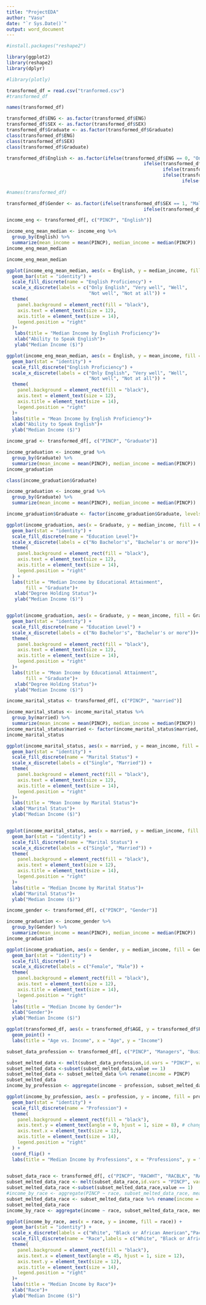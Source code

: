 ---
title: "ProjectEDA"
author: "Vasu"
date: "`r Sys.Date()`"
output: word_document
---

```{r}
#install.packages("reshape2")

```


```{r}
library(ggplot2)
library(reshape2)
library(dplyr)

#library(plotly)

```

```{r}
transformed_df = read.csv("tranformed.csv")
#transformed_df
```

```{r}
names(transformed_df)
```


```{r}
transformed_df$ENG <- as.factor(transformed_df$ENG)
transformed_df$SEX <- as.factor(transformed_df$SEX)
transformed_df$Graduate <- as.factor(transformed_df$Graduate)
class(transformed_df$ENG)
class(transformed_df$SEX)
class(transformed_df$Graduate)
```

```{r}
transformed_df$English <- as.factor(ifelse(transformed_df$ENG == 0, "Only English",
                                                  ifelse(transformed_df$ENG == 1, "Very well",
                                                         ifelse(transformed_df$ENG == 2, "Well",
                                                         ifelse(transformed_df$ENG == 3, "Not Well",
                                                                ifelse(transformed_df$ENG == 4, "Not Not at all",
                                                                       "Not at all"))))))
#names(transformed_df)

transformed_df$Gender <- as.factor(ifelse(transformed_df$SEX == 1, "Male",
                                                  ifelse(transformed_df$SEX == 2, "Female","no")))
```


```{r}
income_eng <- transformed_df[, c("PINCP", "English")]
```


```{r}

income_eng_mean_median <- income_eng %>%
  group_by(English) %>%
  summarize(mean_income = mean(PINCP), median_income = median(PINCP))
income_eng_mean_median
```

```{r}
income_eng_mean_median
```



```{r}

ggplot(income_eng_mean_median, aes(x = English, y = median_income, fill = English)) +
  geom_bar(stat = "identity") +
  scale_fill_discrete(name = "English Proficiency") +
  scale_x_discrete(labels = c("Only English", "Very well", "Well",
                              "Not well", "Not at all")) +
  theme(
    panel.background = element_rect(fill = "black"),
    axis.text = element_text(size = 12),
    axis.title = element_text(size = 14),
    legend.position = "right"
  )+
   labs(title = "Median Income by English Proficiency")+
   xlab("Ability to Speak English")+
   ylab("Median Income ($)")

ggplot(income_eng_mean_median, aes(x = English, y = mean_income, fill = English)) +
  geom_bar(stat = "identity") +
  scale_fill_discrete("English Proficiency") +
  scale_x_discrete(labels = c("Only English", "Very well", "Well",
                              "Not well", "Not at all")) +
  theme(
    panel.background = element_rect(fill = "black"),
    axis.text = element_text(size = 12),
    axis.title = element_text(size = 14),
    legend.position = "right"
  )+
  labs(title = "Mean Income by English Proficiency")+
  xlab("Ability to Speak English")+
  ylab("Median Income ($)")


```
```{r}
income_grad <- transformed_df[, c("PINCP", "Graduate")] 

income_graduation <- income_grad %>%
  group_by(Graduate) %>%
  summarize(mean_income = mean(PINCP), median_income = median(PINCP))
income_graduation
```
```{r}
class(income_graduation$Graduate)
```


```{r}
income_graduation <- income_grad %>%
  group_by(Graduate) %>%
  summarize(mean_income = mean(PINCP), median_income = median(PINCP))

income_graduation$Graduate <- factor(income_graduation$Graduate, levels = c("0", "1"), labels = c("Less than Bachelor", "Bachelor's or more"))

ggplot(income_graduation, aes(x = Graduate, y = median_income, fill = Graduate)) +
  geom_bar(stat = "identity") +
  scale_fill_discrete(name = "Education Level")+
  scale_x_discrete(labels = c("No Bachelor's", "Bachelor's or more"))+
  theme(
    panel.background = element_rect(fill = "black"),
    axis.text = element_text(size = 12),
    axis.title = element_text(size = 14),
    legend.position = "right"
  ) +
  labs(title = "Median Income by Educational Attainment",
       fill = "Graduate")+
   xlab("Degree Holding Status")+
   ylab("Median Income ($)")


ggplot(income_graduation, aes(x = Graduate, y = mean_income, fill = Graduate)) +
  geom_bar(stat = "identity") +
  scale_fill_discrete(name = "Education Level") +
  scale_x_discrete(labels = c("No Bachelor's", "Bachelor's or more"))+
  theme(
    panel.background = element_rect(fill = "black"),
    axis.text = element_text(size = 12),
    axis.title = element_text(size = 14),
    legend.position = "right"
  )+
  labs(title = "Mean Income by Educational Attainment",
       fill = "Graduate")+
   xlab("Degree Holding Status")+
   ylab("Median Income ($)")
```

```{r}
income_marital_status <- transformed_df[, c("PINCP", "married")] 

income_marital_status <- income_marital_status %>%
  group_by(married) %>%
  summarize(mean_income = mean(PINCP), median_income = median(PINCP))
income_marital_status$married <- factor(income_marital_status$married, levels = c("0", "1"), labels = c("Single", "Married"))
income_marital_status
```

```{r}

ggplot(income_marital_status, aes(x = married, y = mean_income, fill = married)) +
  geom_bar(stat = "identity") +
  scale_fill_discrete(name = "Marital Status") +
  scale_x_discrete(labels = c("Single", "Married")) +
  theme(
    panel.background = element_rect(fill = "black"),
    axis.text = element_text(size = 12),
    axis.title = element_text(size = 14),
    legend.position = "right"
  )+
  labs(title = "Mean Income by Marital Status")+
  xlab("Marital Status")+
  ylab("Median Income ($)")


ggplot(income_marital_status, aes(x = married, y = median_income, fill = married)) +
  geom_bar(stat = "identity") +
  scale_fill_discrete(name = "Marital Status") +
  scale_x_discrete(labels = c("Single", "Married")) +
  theme(
    panel.background = element_rect(fill = "black"),
    axis.text = element_text(size = 12),
    axis.title = element_text(size = 14),
    legend.position = "right"
  )+
  labs(title = "Median Income by Marital Status")+
  xlab("Marital Status")+
  ylab("Median Income ($)")
```

```{r}
income_gender <- transformed_df[, c("PINCP", "Gender")] 

income_graduation <- income_gender %>%
  group_by(Gender) %>%
  summarize(mean_income = mean(PINCP), median_income = median(PINCP))
income_graduation
```

```{r}
ggplot(income_graduation, aes(x = Gender, y = median_income, fill = Gender)) +
  geom_bar(stat = "identity") +
  scale_fill_discrete() +
  scale_x_discrete(labels = c("Female", "Male")) +
  theme(
    panel.background = element_rect(fill = "black"),
    axis.text = element_text(size = 12),
    axis.title = element_text(size = 14),
    legend.position = "right"
  )+
  labs(title = "Median Income by Gender")+
  xlab("Gender")+
  ylab("Median Income ($)")

```



```{r}
ggplot(transformed_df, aes(x = transformed_df$AGE, y = transformed_df$PINCP, color = transformed_df$AGE)) + 
  geom_point() + 
  labs(title = "Age vs. Income", x = "Age", y = "Income")
```

```{r}
subset_data_profession <- transformed_df[, c("PINCP", "Managers", "Business", "Financial", "IT", "Engineering", "Science", "Coucelling", "Legal", "Education", "Entertainment", "Medical", "HealthCare", "PRT", "EATERY", "CLN", "PRS", "Sales", "Official", "FFF", "CON", "EXT", "RPR", "Production", "TRN", "MIL")]

subset_melted_data <- melt(subset_data_profession,id.vars = "PINCP", variable.name = "profession")
subset_melted_data <-subset(subset_melted_data,value == 1)
subset_melted_data <- subset_melted_data %>% rename(income = PINCP)
subset_melted_data
income_by_profession <- aggregate(income ~ profession, subset_melted_data, median)
```


```{r}
ggplot(income_by_profession, aes(x = profession, y = income, fill = profession)) +
  geom_bar(stat = "identity") +
  scale_fill_discrete(name = "Profession") +
  theme(
    panel.background = element_rect(fill = "black"),
    axis.text.y = element_text(angle = 0, hjust = 1, size = 8), # change the size of y-axis text
    axis.text.x = element_text(size = 12),
    axis.title = element_text(size = 14),
    legend.position = "right"
  ) +
  coord_flip() +
  labs(title = "Median Income by Professions", x = "Professions", y = "Median Income($)")
   


```


```{r}
subset_data_race <- transformed_df[, c("PINCP", "RACWHT", "RACBLK", "RACPI", "RACNH","RACAIAN","RACSOR","RACASN")]
subset_melted_data_race <- melt(subset_data_race,id.vars = "PINCP", variable.name = "race")
subset_melted_data_race <-subset(subset_melted_data_race,value == 1)
#income_by_race <- aggregate(PINCP ~ race, subset_melted_data_race, mean)
subset_melted_data_race <- subset_melted_data_race %>% rename(income = PINCP)
subset_melted_data_race
income_by_race <- aggregate(income ~ race, subset_melted_data_race, median)
```

```{r}
ggplot(income_by_race, aes(x = race, y = income, fill = race)) +
  geom_bar(stat = "identity") +
  scale_x_discrete(labels = c("White", "Black or African American","Pacific Islanders","Native Hawaiian","Native Alaskan","Other","Asian" )) +
  scale_fill_discrete(name = "Race",labels = c("White", "Black or African American","Pacific Islanders","Native Hawaiian","Native Alaskan","Other","Asian" ))  +
  theme(
    panel.background = element_rect(fill = "black"),
    axis.text.x = element_text(angle = 45, hjust = 1, size = 12),
    axis.text.y = element_text(size = 12),
    axis.title = element_text(size = 14),
    legend.position = "right"
  )+
  labs(title = "Median Income by Race")+
  xlab("Race")+
  ylab("Median Income ($)")
```



